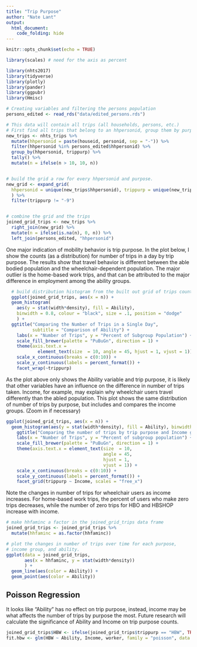 ```yaml
---
title: "Trip Purpose"
author: "Nate Lant"
output: 
  html_document:
    code_folding: hide
---
```


```r
knitr::opts_chunk$set(echo = TRUE)

library(scales) # need for the axis as percent

library(nhts2017)
library(tidyverse)
library(plotly)
library(pander)
library(ggpubr)
library(Hmisc)

```

```r
# Creating variables and filtering the persons population
persons_edited <- read_rds("data/edited_persons.rds") 

# This data will contain all trips (all households, persons, etc.)
# First find all trips that belong to an hhpersonid, group them by purpose and count them
new_trips <- nhts_trips %>% 
  mutate(hhpersonid = paste(houseid, personid, sep = "-")) %>%
  filter(hhpersonid %in% persons_edited$hhpersonid) %>%
  group_by(hhpersonid, trippurp) %>%
  tally() %>%
  mutate(n = ifelse(n > 10, 10, n))


# build the grid a row for every hhpersonid and purpose.
new_grid <- expand_grid(
  hhpersonid = unique(new_trips$hhpersonid), trippurp = unique(new_trips$trippurp)
  ) %>%
  filter(trippurp != "-9")


# combine the grid and the trips
joined_grid_trips <- new_trips %>% 
  right_join(new_grid) %>%
  mutate(n = ifelse(is.na(n), 0, n)) %>%
  left_join(persons_edited, "hhpersonid") 
```

One major indication of mobility behavior is trip purpose. In the plot below, I show the counts (as a distribution) for number of trips in a day by trip purpose. The results show that travel behavior is different between the able bodied population and the wheelchair-dependent population. The major outlier is the home-based work trips, and that can be attributed to the major difference in employment among the ability groups.


```r
  # build distribution histogram from the built out grid of trips counted
  ggplot(joined_grid_trips, aes(x = n)) + 
  geom_histogram(
    aes(y = stat(width*density), fill = Ability), 
    binwidth = 0.8, colour = "black", size = .1, position = "dodge"
    ) +
  ggtitle("Comparing the Number of Trips in a Single Day", 
          subtitle = "Comparison of Ability") +
    labs(x = "Number of Trips", y = "Percent of Subgroup Population") +
    scale_fill_brewer(palette = "PuBuGn", direction = 1) + 
    theme(axis.text.x = 
            element_text(size  = 10, angle = 45, hjust = 1, vjust = 1)) +
    scale_x_continuous(breaks = c(0:10)) +
    scale_y_continuous(labels = percent_format()) +
    facet_wrap(~trippurp)
```

As the plot above only shows the Ability variable and trip purpose, it is likely that other variables have an influence on the difference in number of trips taken. Income, for example, may explain why wheelchair users travel differently than the abled population. 
This plot shows the same distribution of number of trips by purpose, but includes and compares the income groups. (Zoom in if necessary)

```r
ggplot(joined_grid_trips, aes(x = n)) + 
  geom_histogram(aes(y = stat(width*density), fill = Ability), binwidth = 0.8, colour = "black", size = .1, position = "dodge") +
    ggtitle("Comparing the number of trips by trip purpose and Income group", subtitle = "Comparison of Ability") +
    labs(x = "Number of Trips", y = "Percent of subgroup population") +
    scale_fill_brewer(palette = "PuBuGn", direction = 1) + 
    theme(axis.text.x = element_text(size  = 10, 
                                     angle = 45,
                                     hjust = 1,
                                     vjust = 1)) +
    scale_x_continuous(breaks = c(0:10)) +
    scale_y_continuous(labels = percent_format()) +
    facet_grid(trippurp ~ Income, scales = "free_x")
```

Note the changes in number of trips for wheelchair users as income increases. For home-based work trips, the percent of users who make zero trips decreases, while the number of zero trips for HBO and HBSHOP increase with income. 

```r
# make hhfaminc a factor in the joined_grid_trips data frame
joined_grid_trips <- joined_grid_trips %>%
  mutate(hhfaminc = as.factor(hhfaminc))

# plot the changes in number of trips over time for each purpose, 
# income group, and ability.
ggplot(data = joined_grid_trips, 
       aes(x = hhfaminc, y = stat(width*density))
       ) +
  geom_line(aes(color = Ability)) +
  geom_point(aes(color = Ability))
```

## Poisson Regression
It looks like "Ability" has no effect on trip purpose, instead, income may be what affects the number of trips by purpose the most. Future research will calculate the significance of Ability and Income on trip purpose counts.

```r
joined_grid_trips$HBW <- ifelse(joined_grid_trips$trippurp == "HBW", TRUE, FALSE)
fit.hbw <- glm(HBW ~ Ability, Income, worker, family = "poisson", data = joined_grid_trips)
```











